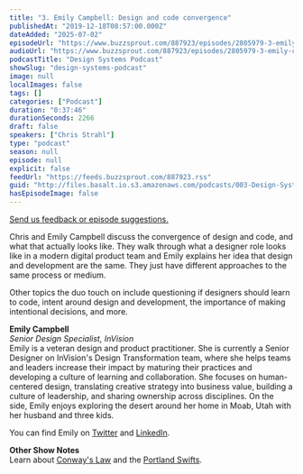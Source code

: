 ```yaml
---
title: "3. Emily Campbell: Design and code convergence"
publishedAt: "2019-12-18T08:57:00.000Z"
dateAdded: "2025-07-02"
episodeUrl: "https://www.buzzsprout.com/887923/episodes/2805979-3-emily-campbell-design-and-code-convergence.mp3"
audioUrl: "https://www.buzzsprout.com/887923/episodes/2805979-3-emily-campbell-design-and-code-convergence.mp3"
podcastTitle: "Design Systems Podcast"
showSlug: "design-systems-podcast"
image: null
localImages: false
tags: []
categories: ["Podcast"]
duration: "0:37:46"
durationSeconds: 2266
draft: false
speakers: ["Chris Strahl"]
type: "podcast"
season: null
episode: null
explicit: false
feedUrl: "https://feeds.buzzsprout.com/887923.rss"
guid: "http://files.basalt.io.s3.amazonaws.com/podcasts/003-Design-Systems-Podcast.mp3"
hasEpisodeImage: false
---
```

[Send us feedback or episode suggestions.](https://www.buzzsprout.com/twilio/text_messages/887923/open_sms)

Chris and Emily Campbell discuss the convergence of design and code, and what that actually looks like. They walk through what a designer role looks like in a modern digital product team and Emily explains her idea that design and development are the same. They just have different approaches to the same process or medium.  
  
Other topics the duo touch on include questioning if designers should learn to code, intent around design and development, the importance of making intentional decisions, and more.  

**Emily Campbell**  
_Senior Design Specialist, InVision_  
Emily is a veteran design and product practitioner. She is currently a Senior Designer on InVision's Design Transformation team, where she helps teams and leaders increase their impact by maturing their practices and developing a culture of learning and collaboration. She focuses on human-centered design, translating creative strategy into business value, building a culture of leadership, and sharing ownership across disciplines. On the side, Emily enjoys exploring the desert around her home in Moab, Utah with her husband and three kids.  
  
You can find Emily on [Twitter](https://twitter.com/elou) and [LinkedIn](https://linkedin.com/in/emmiecampbell).  
  
**Other Show Notes**  
Learn about [Conway's Law](https://en.wikipedia.org/wiki/Conway) and the [Portland Swifts](https://audubonportland.org/go-outside/swift-watch/).
